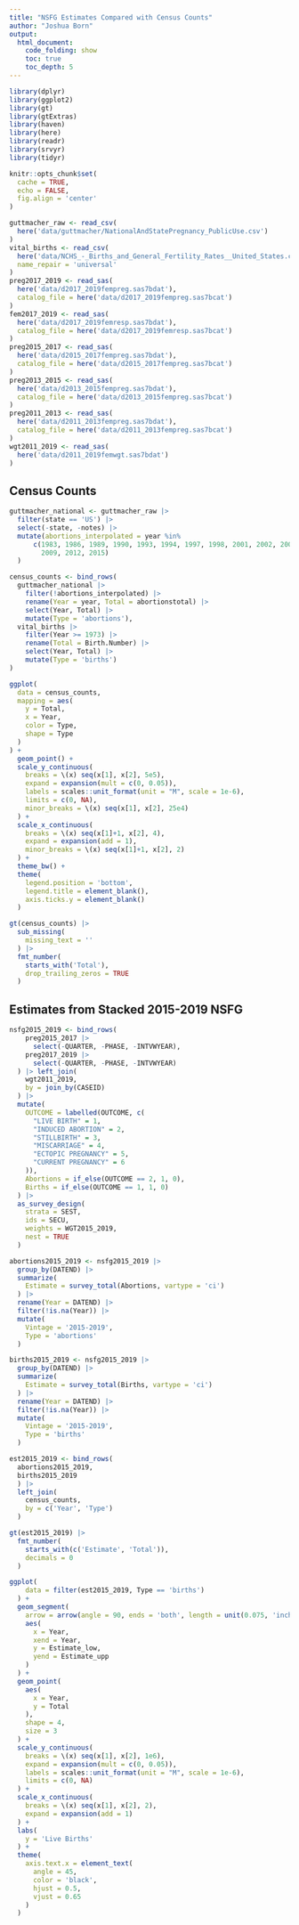```yaml
---
title: "NSFG Estimates Compared with Census Counts"
author: "Joshua Born"
output:
  html_document:
    code_folding: show
    toc: true
    toc_depth: 5
---
```


```r
library(dplyr)
library(ggplot2)
library(gt)
library(gtExtras)
library(haven)
library(here)
library(readr)
library(srvyr)
library(tidyr)

knitr::opts_chunk$set(
  cache = TRUE,
  echo = FALSE,
  fig.align = 'center'
)
```

```r
guttmacher_raw <- read_csv(
  here('data/guttmacher/NationalAndStatePregnancy_PublicUse.csv')
)
vital_births <- read_csv(
  here('data/NCHS_-_Births_and_General_Fertility_Rates__United_States.csv'),
  name_repair = 'universal'
)
preg2017_2019 <- read_sas(
  here('data/d2017_2019fempreg.sas7bdat'),
  catalog_file = here('data/d2017_2019fempreg.sas7bcat')
)
fem2017_2019 <- read_sas(
  here('data/d2017_2019femresp.sas7bdat'),
  catalog_file = here('data/d2017_2019femresp.sas7bcat')
)
preg2015_2017 <- read_sas(
  here('data/d2015_2017fempreg.sas7bdat'),
  catalog_file = here('data/d2015_2017fempreg.sas7bcat')
)
preg2013_2015 <- read_sas(
  here('data/d2013_2015fempreg.sas7bdat'),
  catalog_file = here('data/d2013_2015fempreg.sas7bcat')
)
preg2011_2013 <- read_sas(
  here('data/d2011_2013fempreg.sas7bdat'),
  catalog_file = here('data/d2011_2013fempreg.sas7bcat')
)
wgt2011_2019 <- read_sas(
  here('data/d2011_2019femwgt.sas7bdat')
)
```


## Census Counts

```r
guttmacher_national <- guttmacher_raw |> 
  filter(state == 'US') |>
  select(-state, -notes) |>
  mutate(abortions_interpolated = year %in%
      c(1983, 1986, 1989, 1990, 1993, 1994, 1997, 1998, 2001, 2002, 2003, 2006,
        2009, 2012, 2015)
  )

census_counts <- bind_rows(
  guttmacher_national |>
    filter(!abortions_interpolated) |> 
    rename(Year = year, Total = abortionstotal) |>
    select(Year, Total) |>
    mutate(Type = 'abortions'),
  vital_births |> 
    filter(Year >= 1973) |>
    rename(Total = Birth.Number) |>
    select(Year, Total) |>
    mutate(Type = 'births')
)
```

```r
ggplot(
  data = census_counts,
  mapping = aes(
    y = Total,
    x = Year,
    color = Type,
    shape = Type
  )
) +
  geom_point() +
  scale_y_continuous(
    breaks = \(x) seq(x[1], x[2], 5e5),
    expand = expansion(mult = c(0, 0.05)),
    labels = scales::unit_format(unit = "M", scale = 1e-6),
    limits = c(0, NA),
    minor_breaks = \(x) seq(x[1], x[2], 25e4)
  ) +
  scale_x_continuous(
    breaks = \(x) seq(x[1]+1, x[2], 4),
    expand = expansion(add = 1),
    minor_breaks = \(x) seq(x[1]+1, x[2], 2)
  ) + 
  theme_bw() +
  theme(
    legend.position = 'bottom',
    legend.title = element_blank(),
    axis.ticks.y = element_blank()
  )
```

```r
gt(census_counts) |>
  sub_missing(
    missing_text = ''
  ) |> 
  fmt_number(
    starts_with('Total'),
    drop_trailing_zeros = TRUE
  )
```


## Estimates from Stacked 2015-2019 NSFG

```r
nsfg2015_2019 <- bind_rows(
    preg2015_2017 |>
      select(-QUARTER, -PHASE, -INTVWYEAR),
    preg2017_2019 |>
      select(-QUARTER, -PHASE, -INTVWYEAR)
  ) |> left_join(
    wgt2011_2019,
    by = join_by(CASEID)
  ) |>
  mutate(
    OUTCOME = labelled(OUTCOME, c(
      "LIVE BIRTH" = 1,
      "INDUCED ABORTION" = 2,
      "STILLBIRTH" = 3,
      "MISCARRIAGE" = 4,
      "ECTOPIC PREGNANCY" = 5,
      "CURRENT PREGNANCY" = 6
    )),
    Abortions = if_else(OUTCOME == 2, 1, 0),
    Births = if_else(OUTCOME == 1, 1, 0)
  ) |> 
  as_survey_design(
    strata = SEST,
    ids = SECU,
    weights = WGT2015_2019,
    nest = TRUE
  )

abortions2015_2019 <- nsfg2015_2019 |>
  group_by(DATEND) |>
  summarize(
    Estimate = survey_total(Abortions, vartype = 'ci')
  ) |> 
  rename(Year = DATEND) |>
  filter(!is.na(Year)) |>
  mutate(
    Vintage = '2015-2019',
    Type = 'abortions'
  )

births2015_2019 <- nsfg2015_2019 |>
  group_by(DATEND) |> 
  summarize(
    Estimate = survey_total(Births, vartype = 'ci')
  ) |> 
  rename(Year = DATEND) |>
  filter(!is.na(Year)) |>
  mutate(
    Vintage = '2015-2019',
    Type = 'births'
  )

est2015_2019 <- bind_rows(
  abortions2015_2019,
  births2015_2019
  ) |>
  left_join(
    census_counts,
    by = c('Year', 'Type')
  )
```

```r
gt(est2015_2019) |>
  fmt_number(
    starts_with(c('Estimate', 'Total')),
    decimals = 0
  )
```

```r
ggplot(
    data = filter(est2015_2019, Type == 'births')
  ) +
  geom_segment(
    arrow = arrow(angle = 90, ends = 'both', length = unit(0.075, 'inches')),
    aes(
      x = Year,
      xend = Year,
      y = Estimate_low,
      yend = Estimate_upp
    )
  ) +
  geom_point(
    aes(
      x = Year,
      y = Total
    ),
    shape = 4,
    size = 3
  ) +
  scale_y_continuous(
    breaks = \(x) seq(x[1], x[2], 1e6),
    expand = expansion(mult = c(0, 0.05)),
    labels = scales::unit_format(unit = "M", scale = 1e-6),
    limits = c(0, NA)
  ) +
  scale_x_continuous(
    breaks = \(x) seq(x[1], x[2], 2),
    expand = expansion(add = 1)
  ) +
  labs(
    y = 'Live Births'
  ) +
  theme(
    axis.text.x = element_text(
      angle = 45,
      color = 'black',
      hjust = 0.5,
      vjust = 0.65
    )
  )
```


